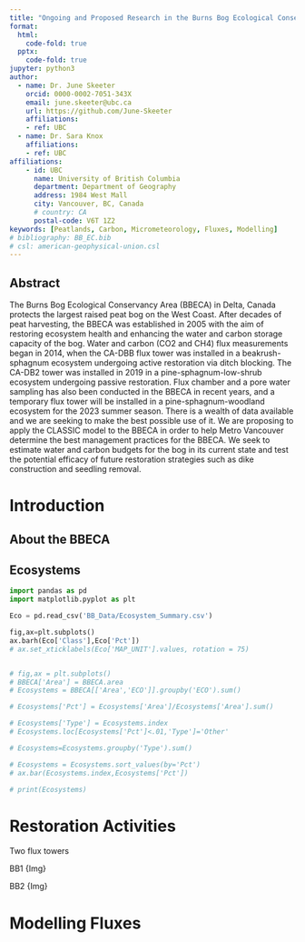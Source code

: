 ```yaml
---
title: "Ongoing and Proposed Research in the Burns Bog Ecological Conservancy Area"
format:
  html:
    code-fold: true
  pptx:
    code-fold: true
jupyter: python3
author:
  - name: Dr. June Skeeter
    orcid: 0000-0002-7051-343X
    email: june.skeeter@ubc.ca
    url: https://github.com/June-Skeeter
    affiliations:
    - ref: UBC
  - name: Dr. Sara Knox
    affiliations:
    - ref: UBC
affiliations:
    - id: UBC
      name: University of British Columbia
      department: Department of Geography
      address: 1984 West Mall
      city: Vancouver, BC, Canada
      # country: CA
      postal-code: V6T 1Z2
keywords: [Peatlands, Carbon, Micrometeorology, Fluxes, Modelling]
# bibliography: BB_EC.bib
# csl: american-geophysical-union.csl
---
```


::: {.content-visible when-format="html"}

# Abstract

The Burns Bog Ecological Conservancy Area (BBECA) in Delta, Canada protects the largest raised peat bog on the West Coast.  After decades of peat harvesting, the BBECA was established in 2005 with the aim of restoring ecosystem health and enhancing the water and carbon storage capacity of the bog.  Water and carbon (CO2 and CH4) flux measurements began in 2014, when the CA-DBB flux tower was installed in a beakrush-sphagnum ecosystem undergoing active restoration via ditch blocking.  The CA-DB2 tower was installed in 2019 in a pine-sphagnum-low-shrub ecosystem undergoing passive restoration.  Flux chamber and a pore water sampling has also been conducted in the BBECA in recent years, and a temporary flux tower will be installed in a pine-sphagnum-woodland ecosystem for the 2023 summer season.  There is a wealth of data available and we are seeking to make the best possible use of it.  We are proposing to apply the CLASSIC model to the BBECA in order to help Metro Vancouver determine the best management practices for the BBECA.  We seek to estimate water and carbon budgets for the bog in its current state and test the potential efficacy of future restoration strategies such as dike construction and seedling removal.

:::

# Introduction

## About the BBECA

## Ecosystems

```python

import pandas as pd
import matplotlib.pyplot as plt

Eco = pd.read_csv('BB_Data/Ecosystem_Summary.csv')

fig,ax=plt.subplots()
ax.barh(Eco['Class'],Eco['Pct'])
# ax.set_xticklabels(Eco['MAP_UNIT'].values, rotation = 75)


# fig,ax = plt.subplots()
# BBECA['Area'] = BBECA.area
# Ecosystems = BBECA[['Area','ECO']].groupby('ECO').sum()

# Ecosystems['Pct'] = Ecosystems['Area']/Ecosystems['Area'].sum()

# Ecosystems['Type'] = Ecosystems.index
# Ecosystems.loc[Ecosystems['Pct']<.01,'Type']='Other'

# Ecosystems=Ecosystems.groupby('Type').sum()

# Ecosystems = Ecosystems.sort_values(by='Pct')
# ax.bar(Ecosystems.index,Ecosystems['Pct'])

# print(Ecosystems)

```

# Restoration Activities



Two flux towers

BB1 
{Img}

BB2
{Img}

# Modelling Fluxes
